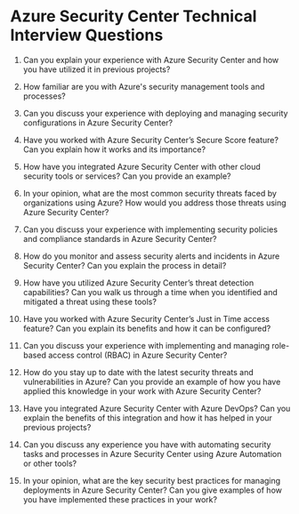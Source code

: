 
# Azure Security Center Technical Interview Questions

1. Can you explain your experience with Azure Security Center and how you have utilized it in previous projects?

2. How familiar are you with Azure's security management tools and processes?

3. Can you discuss your experience with deploying and managing security configurations in Azure Security Center?

4. Have you worked with Azure Security Center’s Secure Score feature? Can you explain how it works and its importance?

5. How have you integrated Azure Security Center with other cloud security tools or services? Can you provide an example?

6. In your opinion, what are the most common security threats faced by organizations using Azure? How would you address those threats using Azure Security Center?

7. Can you discuss your experience with implementing security policies and compliance standards in Azure Security Center?

8. How do you monitor and assess security alerts and incidents in Azure Security Center? Can you explain the process in detail?

9. How have you utilized Azure Security Center’s threat detection capabilities? Can you walk us through a time when you identified and mitigated a threat using these tools?

10. Have you worked with Azure Security Center’s Just in Time access feature? Can you explain its benefits and how it can be configured?

11. Can you discuss your experience with implementing and managing role-based access control (RBAC) in Azure Security Center?

12. How do you stay up to date with the latest security threats and vulnerabilities in Azure? Can you provide an example of how you have applied this knowledge in your work with Azure Security Center?

13. Have you integrated Azure Security Center with Azure DevOps? Can you explain the benefits of this integration and how it has helped in your previous projects?

14. Can you discuss any experience you have with automating security tasks and processes in Azure Security Center using Azure Automation or other tools?

15. In your opinion, what are the key security best practices for managing deployments in Azure Security Center? Can you give examples of how you have implemented these practices in your work? 